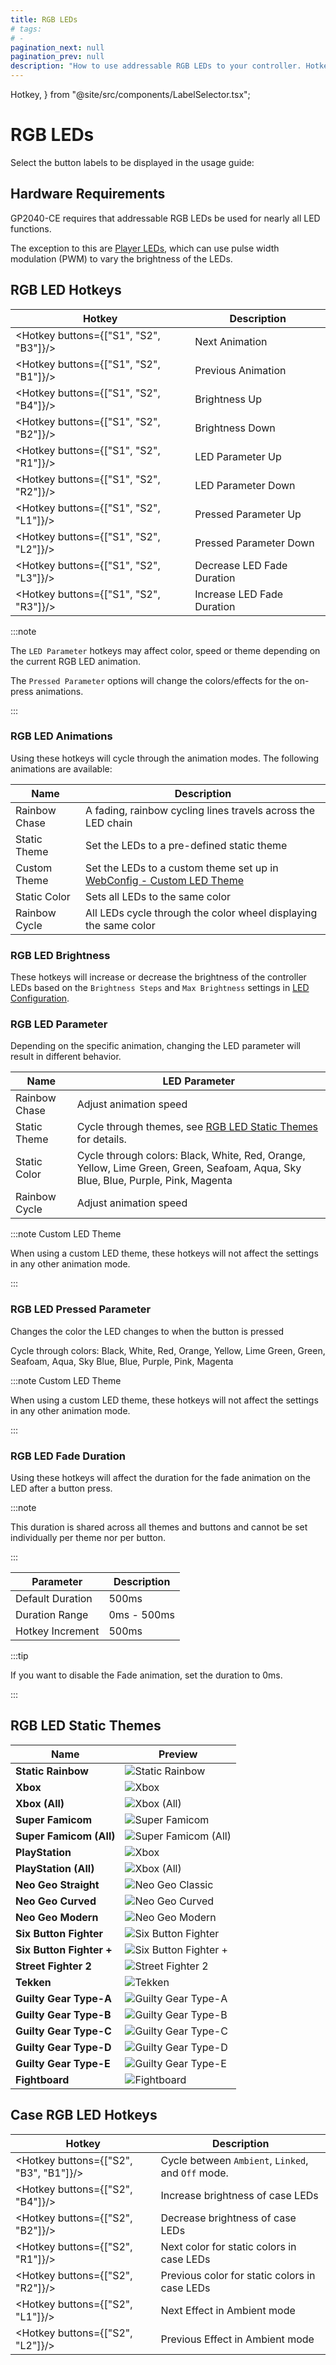 ```yaml
---
title: RGB LEDs
# tags:
# -
pagination_next: null
pagination_prev: null
description: "How to use addressable RGB LEDs to your controller. Hotkeys and animation themes."
---
```


  Hotkey,
} from "@site/src/components/LabelSelector.tsx";

# RGB LEDs

Select the button labels to be displayed in the usage guide:

<InputLabelSelector />

## Hardware Requirements

GP2040-CE requires that addressable RGB LEDs be used for nearly all LED functions.

The exception to this are [Player LEDs](./web-configurator/menu-pages/05-led-configuration.mdx), which can use pulse width modulation (PWM) to vary
the brightness of the LEDs.

## RGB LED Hotkeys

| Hotkey                                 | Description                |
| -------------------------------------- | -------------------------- |
| <Hotkey buttons={["S1", "S2", "B3"]}/> | Next Animation             |
| <Hotkey buttons={["S1", "S2", "B1"]}/> | Previous Animation         |
| <Hotkey buttons={["S1", "S2", "B4"]}/> | Brightness Up              |
| <Hotkey buttons={["S1", "S2", "B2"]}/> | Brightness Down            |
| <Hotkey buttons={["S1", "S2", "R1"]}/> | LED Parameter Up           |
| <Hotkey buttons={["S1", "S2", "R2"]}/> | LED Parameter Down         |
| <Hotkey buttons={["S1", "S2", "L1"]}/> | Pressed Parameter Up       |
| <Hotkey buttons={["S1", "S2", "L2"]}/> | Pressed Parameter Down     |
| <Hotkey buttons={["S1", "S2", "L3"]}/> | Decrease LED Fade Duration |
| <Hotkey buttons={["S1", "S2", "R3"]}/> | Increase LED Fade Duration |

:::note

The `LED Parameter` hotkeys may affect color, speed or theme depending on the current RGB LED animation.

The `Pressed Parameter` options will change the colors/effects for the on-press animations.

:::

### RGB LED Animations

Using these hotkeys will cycle through the animation modes. The following animations are available:

| Name          | Description                                                                                                                    |
| ------------- | ------------------------------------------------------------------------------------------------------------------------------ |
| Rainbow Chase | A fading, rainbow cycling lines travels across the LED chain                                                                   |
| Static Theme  | Set the LEDs to a pre-defined static theme                                                                                     |
| Custom Theme  | Set the LEDs to a custom theme set up in [WebConfig - Custom LED Theme](./web-configurator/menu-pages/06-custom-led-theme.mdx) |
| Static Color  | Sets all LEDs to the same color                                                                                                |
| Rainbow Cycle | All LEDs cycle through the color wheel displaying the same color                                                               |

### RGB LED Brightness

These hotkeys will increase or decrease the brightness of the controller LEDs based on the `Brightness Steps` and
`Max Brightness` settings in [LED Configuration](/docs/web-configurator/menu-pages/05-led-configuration.mdx#rgb-led-configuration).

### RGB LED Parameter

Depending on the specific animation, changing the LED parameter will result in different behavior.

| Name          | LED Parameter                                                                                                                                                                                                                                                                                                                                                                                                                                                                                                                                     |
| ------------- | ------------------------------------------------------------------------------------------------------------------------------------------------------------------------------------------------------------------------------------------------------------------------------------------------------------------------------------------------------------------------------------------------------------------------------------------------------------------------------------------------------------------------------------------------- |
| Rainbow Chase | Adjust animation speed                                                                                                                                                                                                                                                                                                                                                                                                                                                                                                                            |
| Static Theme  | Cycle through themes, see [RGB LED Static Themes](#rgb-led-static-themes) for details.                                                                                                                                                                                                                                                                                                                                                                                                                                                            |
| Static Color  | Cycle through colors: Black<ColorBlock color="black" />, White<ColorBlock color="white" />, Red<ColorBlock color="red" />, Orange<ColorBlock color="orange" />, Yellow<ColorBlock color="yellow" />, Lime Green<ColorBlock color="limegreen" />, Green<ColorBlock color="green" />, Seafoam<ColorBlock color="seafoam" />, Aqua<ColorBlock color="aqua" />, Sky Blue<ColorBlock color="sky blue" />, Blue<ColorBlock color="blue" />, Purple<ColorBlock color="purple" />, Pink<ColorBlock color="pink" />, Magenta<ColorBlock color="magenta" /> |
| Rainbow Cycle | Adjust animation speed                                                                                                                                                                                                                                                                                                                                                                                                                                                                                                                            |

:::note Custom LED Theme

When using a custom LED theme, these hotkeys will not affect the settings in any other animation mode.

:::

### RGB LED Pressed Parameter

Changes the color the LED changes to when the button is pressed

Cycle through colors: Black<ColorBlock color="black" />, White<ColorBlock color="white" />, Red<ColorBlock color="red" />,
Orange<ColorBlock color="orange" />, Yellow<ColorBlock color="yellow" />, Lime Green<ColorBlock color="limegreen" />,
Green<ColorBlock color="green" />, Seafoam<ColorBlock color="seafoam" />, Aqua<ColorBlock color="aqua" />,
Sky Blue<ColorBlock color="sky blue" />, Blue<ColorBlock color="blue" />, Purple<ColorBlock color="purple" />,
Pink<ColorBlock color="pink" />, Magenta<ColorBlock color="magenta" />

:::note Custom LED Theme

When using a custom LED theme, these hotkeys will not affect the settings in any other animation mode.

:::

### RGB LED Fade Duration

Using these hotkeys will affect the duration for the fade animation on the LED after a button press.

:::note

This duration is shared across all themes and buttons and cannot be set individually per theme nor per button.

:::

| Parameter        | Description |
| ---------------- | ----------- |
| Default Duration | 500ms       |
| Duration Range   | 0ms - 500ms |
| Hotkey Increment | 500ms       |

:::tip

If you want to disable the Fade animation, set the duration to 0ms.

:::

## RGB LED Static Themes

| Name                     | Preview                                                                         |
| ------------------------ | ------------------------------------------------------------------------------- |
| **Static Rainbow**       | ![Static Rainbow](./assets/images/led-themes/static-rainbow.png)                |
| **Xbox**                 | ![Xbox](./assets/images/led-themes/xbox.png)                                    |
| **Xbox (All)**           | ![Xbox (All)](./assets/images/led-themes/xbox-all.png)                          |
| **Super Famicom**        | ![Super Famicom](./assets/images/led-themes/super-famicom.png)                  |
| **Super Famicom (All)**  | ![Super Famicom (All)](./assets/images/led-themes/super-famicom-all.png)        |
| **PlayStation**          | ![Xbox](./assets/images/led-themes/playstation.png)                             |
| **PlayStation (All)**    | ![Xbox (All)](./assets/images/led-themes/playstation-all.png)                   |
| **Neo Geo Straight**     | ![Neo Geo Classic](./assets/images/led-themes/neogeo-straight.png)              |
| **Neo Geo Curved**       | ![Neo Geo Curved](./assets/images/led-themes/neogeo-curved.png)                 |
| **Neo Geo Modern**       | ![Neo Geo Modern](./assets/images/led-themes/neogeo-modern.png)                 |
| **Six Button Fighter**   | ![Six Button Fighter](./assets/images/led-themes/six-button-fighter.png)        |
| **Six Button Fighter +** | ![Six Button Fighter +](./assets/images/led-themes/six-button-fighter-plus.png) |
| **Street Fighter 2**     | ![Street Fighter 2](./assets/images/led-themes/street-fighter-2.png)            |
| **Tekken**               | ![Tekken](./assets/images/led-themes/tekken.png)                                |
| **Guilty Gear Type-A**   | ![Guilty Gear Type-A](./assets/images/led-themes/guilty-gear-type-a.png)        |
| **Guilty Gear Type-B**   | ![Guilty Gear Type-B](./assets/images/led-themes/guilty-gear-type-b.png)        |
| **Guilty Gear Type-C**   | ![Guilty Gear Type-C](./assets/images/led-themes/guilty-gear-type-c.png)        |
| **Guilty Gear Type-D**   | ![Guilty Gear Type-D](./assets/images/led-themes/guilty-gear-type-d.png)        |
| **Guilty Gear Type-E**   | ![Guilty Gear Type-E](./assets/images/led-themes/guilty-gear-type-e.png)        |
| **Fightboard**           | ![Fightboard](./assets/images/led-themes/fightboard.png)                        |

## Case RGB LED Hotkeys

| Hotkey                                 | Description                                        |
| -------------------------------------- | -------------------------------------------------- |
| <Hotkey buttons={["S2", "B3", "B1"]}/> | Cycle between `Ambient`, `Linked`, and `Off` mode. |
| <Hotkey buttons={["S2", "B4"]}/>       | Increase brightness of case LEDs                   |
| <Hotkey buttons={["S2", "B2"]}/>       | Decrease brightness of case LEDs                   |
| <Hotkey buttons={["S2", "R1"]}/>       | Next color for static colors in case LEDs          |
| <Hotkey buttons={["S2", "R2"]}/>       | Previous color for static colors in case LEDs      |
| <Hotkey buttons={["S2", "L1"]}/>       | Next Effect in Ambient mode                        |
| <Hotkey buttons={["S2", "L2"]}/>       | Previous Effect in Ambient mode                    |